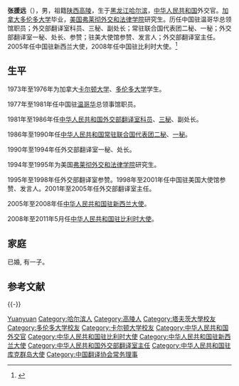 '''张援远'''（{{bd|1950年|11月||catIdx=Z张}}），男，祖籍[[陕西|陕西]][[高陵|高陵]]，生于[[黑龙江|黑龙江]][[哈尔滨|哈尔滨]]，[[中华人民共和国|中华人民共和国]]外交官。[[加拿大|加拿大]][[多伦多大学|多伦多大学]]毕业，[[美国|美国]][[弗莱彻外交和法律学院|弗莱彻外交和法律学院]]研究生。历任中国驻温哥华总领馆职员；外交部翻译室科员、三秘、副处长；常驻联合国代表团二秘、一秘；外交部翻译室一秘、处长、参赞；驻美大使馆参赞、发言人；外交部翻译室主任。2005年任中国驻新西兰大使，2008年任中国驻比利时大使。<ref>{{Cite web|title=简历|url=http://www.fmprc.gov.cn/chn/gxh/tyb/zwbd/t821703.htm|accessdate=|work=中华人民共和国外交部}}</ref>

== 生平 ==
1973年至1976年为加拿大[[卡尔顿大学|卡尔顿大学]]、[[多伦多大学|多伦多大学]]学生。

1977年至1981年任中国驻[[温哥华|温哥华]]总领事馆职员。

1981年至1986年任[[中华人民共和国外交部翻译室|中华人民共和国外交部翻译室]][[科员|科员]]、[[三秘|三秘]]、副处长。

1986年至1990年任[[中华人民共和国常驻联合国代表团|中华人民共和国常驻联合国代表团]][[二秘|二秘]]、[[一秘|一秘]]。

1990年至1994年任外交部翻译室一秘、处长。

1994年至1995年为美国[[弗莱彻外交和法律学院|弗莱彻外交和法律学院]]研究生。

1995年至1998年任外交部翻译室参赞。1998年至2001年任中国驻美国大使馆参赞、发言人。2001年至2005年任外交部翻译室主任。

2005年至2008年任[[中国驻新西兰大使列表|中华人民共和国驻新西兰大使]]。

2008年至2011年5月任[[中国驻比利时大使列表|中华人民共和国驻比利时大使]]。

== 家庭 ==
已婚, 有一子。

== 参考文献 ==
{{Reflist}}

{{-}}
{{start box}}
{{s-dip}}
{{s-before|[[陈明明|陈明明]]}}
{{s-title|[[中国驻新西兰大使列表|中华人民共和国驻新西兰大使]]<br /><small>兼駐[[中國駐庫克群島大使列表|庫克群島]]</small>|2005年12月－2008年7月}} 
{{s-after|[[张利民_(1950年)|张利民]]}}
{{s-before|[[章启月|章启月]]}}
{{s-title|[[中国驻比利时大使列表|中华人民共和国驻比利时大使]]|2008年8月－2011年5月}} 
{{s-after|[[廖力强|廖力强]]}}
{{end box}}

{{Navboxes 
| title  = 张援远在[[中国翻译协会|中国翻译协会]]的职务
| list1  =
{{中国翻译协会第五届全国理事会}}
{{中国翻译协会第六届理事会}}
{{中国翻译协会第七届理事会}}
}}

{{Authority control}}
{{DEFAULTSORT:Zhang Yuanyuan}}
[[Category:张姓|Yuanyuan]]
[[Category:哈尔滨人|Category:哈尔滨人]]
[[Category:高陵人|Category:高陵人]]
[[Category:塔夫茨大學校友|Category:塔夫茨大學校友]]
[[Category:多伦多大学校友|Category:多伦多大学校友]]
[[Category:卡尔顿大学校友|Category:卡尔顿大学校友]]
[[Category:中华人民共和国外交官|Category:中华人民共和国外交官]]
[[Category:中华人民共和国驻比利时大使|Category:中华人民共和国驻比利时大使]]
[[Category:中华人民共和国驻新西兰大使|Category:中华人民共和国驻新西兰大使]]
[[Category:中华人民共和国外交部翻译室主任|Category:中华人民共和国外交部翻译室主任]]
[[Category:中华人民共和国驻库克群岛大使|Category:中华人民共和国驻库克群岛大使]]
[[Category:中国翻译协会常务理事|Category:中国翻译协会常务理事]]